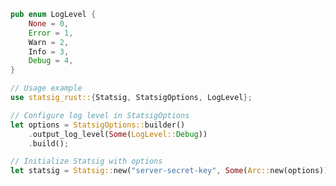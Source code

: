 ```rust
pub enum LogLevel {
    None = 0,
    Error = 1,
    Warn = 2,
    Info = 3,
    Debug = 4,
}

// Usage example
use statsig_rust::{Statsig, StatsigOptions, LogLevel};

// Configure log level in StatsigOptions
let options = StatsigOptions::builder()
    .output_log_level(Some(LogLevel::Debug))
    .build();

// Initialize Statsig with options
let statsig = Statsig::new("server-secret-key", Some(Arc::new(options)));
```
